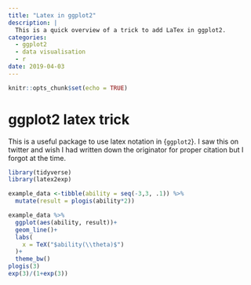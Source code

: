 ```yaml
---
title: "Latex in ggplot2"
description: |
  This is a quick overview of a trick to add LaTex in ggplot2.
categories:
  - ggplot2
  - data visualisation
  - r
date: 2019-04-03
---
```


```r
knitr::opts_chunk$set(echo = TRUE)
```

# ggplot2 latex trick

This is a useful package to use latex notation in {`ggplot2`}. I saw this on twitter and wish I had written down the originator for proper citation but I forgot at the time. 

```r
library(tidyverse)
library(latex2exp)

example_data <-tibble(ability = seq(-3,3, .1)) %>% 
  mutate(result = plogis(ability*2))

example_data %>% 
  ggplot(aes(ability, result))+
  geom_line()+
  labs(
    x = TeX("$ability(\\theta)$")
  )+
  theme_bw()
plogis(3)
exp(3)/(1+exp(3))
```